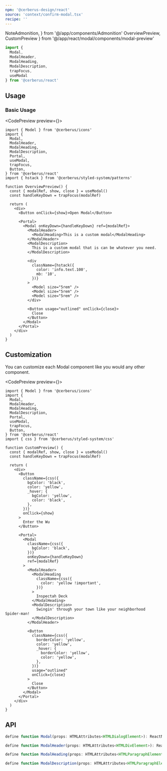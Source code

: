```yaml
---
npm: '@cerberus-design/react'
source: 'context/confirm-modal.tsx'
recipe: ''
---
```


  NoteAdmonition,
} from '@/app/components/Admonition'
  OverviewPreview,
  CustomPreview
} from '@/app/react/modal/components/modal-preview'

```ts
import {
  Modal,
  ModalHeader,
  ModalHeading,
  ModalDescription,
  trapFocus,
  useModal
} from '@cerberus/react'
```

## Usage

### Basic Usage

<CodePreview preview={<OverviewPreview />}>
```tsx title="some-page.tsx"
import { Model } from '@cerberus/icons'
import {
  Modal,
  ModalHeader,
  ModalHeading,
  ModalDescription,
  Portal,
  useModal,
  trapFocus,
  Button,
} from '@cerberus/react'
import { hstack } from '@cerberus/styled-system/patterns'

function OverviewPreview() {
  const { modalRef, show, close } = useModal()
  const handleKeyDown = trapFocus(modalRef)

  return (
    <div>
      <Button onClick={show}>Open Modal</Button>

      <Portal>
        <Modal onKeyDown={handleKeyDown} ref={modalRef}>
          <ModalHeader>
            <ModalHeading>This is a custom modal</ModalHeading>
          </ModalHeader>
          <ModalDescription>
            This is a custom modal that is can be whatever you need.
          </ModalDescription>

          <div
            className={hstack({
              color: 'info.text.100',
              mb: '10',
            })}
          >
            <Model size="5rem" />
            <Model size="5rem" />
            <Model size="5rem" />
          </div>

          <Button usage="outlined" onClick={close}>
            Close
          </Button>
        </Modal>
      </Portal>
    </div>
  )
}
```
</CodePreview>

## Customization

You can customize each Modal component like you would any other component.

<CodePreview preview={<CustomPreview />}>
```tsx title="some-page.tsx"
import { Model } from '@cerberus/icons'
import {
  Modal,
  ModalHeader,
  ModalHeading,
  ModalDescription,
  Portal,
  useModal,
  trapFocus,
  Button,
} from '@cerberus/react'
import { css } from '@cerberus/styled-system/css'

function CustomPreview() {
  const { modalRef, show, close } = useModal()
  const handleKeyDown = trapFocus(modalRef)

  return (
    <div>
      <Button
        className={css({
          bgColor: 'black',
          color: 'yellow',
          _hover: {
            bgColor: 'yellow',
            color: 'black',
          },
        })}
        onClick={show}
      >
        Enter the Wu
      </Button>

      <Portal>
        <Modal
          className={css({
            bgColor: 'black',
          })}
          onKeyDown={handleKeyDown}
          ref={modalRef}
        >
          <ModalHeader>
            <ModalHeading
              className={css({
                color: 'yellow !important',
              })}
            >
              Inspectah Deck
            </ModalHeading>
            <ModalDescription>
              Swingin' through your town like your neighborhood Spider-man!
            </ModalDescription>
          </ModalHeader>

          <Button
            className={css({
              borderColor: 'yellow',
              color: 'yellow',
              _hover: {
                borderColor: 'yellow',
                color: 'yellow',
              },
            })}
            usage="outlined"
            onClick={close}
          >
            Close
          </Button>
        </Modal>
      </Portal>
    </div>
  )
}
```
</CodePreview>

## API

```ts showLineNumbers=false
define function Modal(props: HTMLAttributes<HTMLDialogElement>): ReactNode

define function ModalHeader(props: HTMLAttributes<HTMLDivElement>): ReactNode

define function ModalHeading(props: HTMLAttributes<HTMLParagraphElement>): ReactNode

define function ModalDescription(props: HTMLAttributes<HTMLParagraphElement>): ReactNode
````
